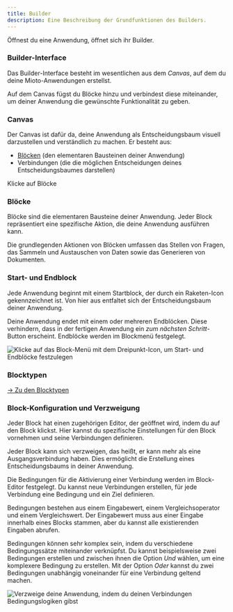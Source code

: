 ```yaml
---
title: Builder
description: Eine Beschreibung der Grundfunktionen des Builders.
---
```


Öffnest du eine Anwendung, öffnet sich ihr Builder.

### Builder-Interface

Das Builder-Interface besteht im wesentlichen aus dem *Canvas*, auf dem du deine Mioto-Anwendungen erstellst.

Auf dem Canvas fügst du Blöcke hinzu und verbindest diese miteinander, um deiner Anwendung die gewünschte Funktionalität zu geben.

### Canvas

Der Canvas ist dafür da, deine Anwendung als Entscheidungsbaum visuell darzustellen und verständlich zu machen. Er besteht aus:

* [Blöcken](https://miotodocs.netlify.app/docs/builder#blöcke "Blöcke") (den elementaren Bausteinen deiner Anwendung)
* Verbindungen (die die möglichen Entscheidungen deines Entscheidungsbaumes darstellen)

Klicke auf Blöcke

### Blöcke

Blöcke sind die elementaren Bausteine deiner Anwendung. Jeder Block repräsentiert eine spezifische Aktion, die deine Anwendung ausführen kann.

Die grundlegenden Aktionen von Blöcken umfassen das Stellen von Fragen, das Sammeln und Austauschen von Daten sowie das Generieren von Dokumenten.

### Start- und Endblock

Jede Anwendung beginnt mit einem Startblock, der durch ein Raketen-Icon gekennzeichnet ist. Von hier aus entfaltet sich der Entscheidungsbaum deiner Anwendung.

Deine Anwendung endet mit einem oder mehreren Endblöcken. Diese verhindern, dass in der fertigen Anwendung ein *zum nächsten Schritt*-Button erscheint. Endblöcke werden im Blockmenü festgelegt.

![Klicke auf das Block-Menü mit dem Dreipunkt-Icon, um Start- und Endblöcke festzulegen](/img/Start_und_Ende.png "Klicke auf das Block-Menü mit dem Dreipunkt-Icon, um Start- und Endblöcke festzulegen")

### Blocktypen

[-> Zu den Blocktypen](/docs/bloecke "Zu den Blocktypen")

### Block-Konfiguration und Verzweigung

Jeder Block hat einen zugehörigen Editor, der geöffnet wird, indem du auf den Block klickst. Hier kannst du spezifische Einstellungen für den Block vornehmen und seine Verbindungen definieren.

Jeder Block kann sich verzweigen, das heißt, er kann mehr als eine Ausgangsverbindung haben. Dies ermöglicht die Erstellung eines Entscheidungsbaums in deiner Anwendung.

Die Bedingungen für die Aktivierung einer Verbindung werden im Block-Editor festgelegt. Du kannst neue Verbindungen erstellen, für jede Verbindung eine Bedingung und ein Ziel definieren.

Bedingungen bestehen aus einem Eingabewert, einem Vergleichsoperator und einem Vergleichswert. Der Eingabewert muss aus einer Eingabe innerhalb eines Blocks stammen, aber du kannst alle existierenden Eingaben abrufen.

Bedingungen können sehr komplex sein, indem du verschiedene Bedingungssätze miteinander verknüpfst. Du kannst beispielsweise zwei Bedingungen erstellen und zwischen ihnen die Option *Und* wählen, um eine komplexere Bedingung zu erstellen. Mit der Option *Oder* kannst du zwei Bedingungen unabhängig voneinander für eine Verbindung geltend machen.

![Verzweige deine Anwendung, indem du deinen Verbindungen Bedingungslogiken gibst](/img/Verzweigung.png "Verzweige deine Anwendung, indem du deinen Verbindungen Bedingungslogiken gibst")
